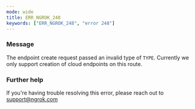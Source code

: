```yaml
---
mode: wide
title: ERR_NGROK_248
keywords: ["ERR_NGROK_248", "error 248"]
---
```



### Message

The endpoint create request passed an invalid type of `TYPE`. Currently we only support creation of cloud endpoints on this route.

<ErrorDetails />

### Further help

If you're having trouble resolving this error, please reach out to [support@ngrok.com](mailto:support@ngrok.com?subject=Help%20with%20ERR_NGROK_248)
